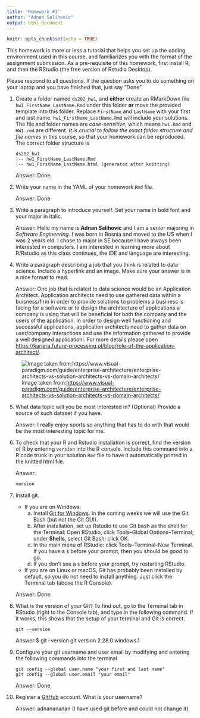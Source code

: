 ```yaml
---
title: 'Homework #1'
author: "Adnan Salihovic"
output: html_document
---
```


```r
knitr::opts_chunk$set(echo = TRUE)
```

This homework is more or less a tutorial that helps you set up the coding environment used in this course, and familiarizes you with the format of the assignment submission. 
As a pre-requisite of this homework, first install R, and then the RStudio (the free version of Rstudio Desktop). 

Please respond to all questions. If the question asks you to do something on your laptop and you have finished that, just say "Done". 

1. Create a folder named `ds202_hw1`, and **either** create an RMarkDown file `hw1_FirstName_LastName.Rmd` under this folder **or** move the provided template into this folder. 
Replace `FirstName` and `LastName` with your first and last name. 
`hw1_FirstName_LastName.Rmd` will include your solutions. The file and folder names are *case-sensitive*, which means `hw1.Rmd` and `HW1.rmd` are different. *It is crucial to follow the exact folder structure and file names* in this course, so that your homework can be reproduced. The correct folder structure is

    ```
    ds202_hw1
    |-- hw1_FirstName_LastName.Rmd
    |-- hw1_FirstName_LastName.html (generated after knitting)
    ```
    
    Answer: Done

2. Write your name in the YAML of your homework `Rmd` file.

    Answer: Done

3. Write a paragraph to introduce yourself. Set your name in bold font and your major in italic. 

    Answer: Hello my name is **Adnan Salihovic** and I am a senior majoring in *Software Engineering*. I was born in Bosnia and moved to the US when I was 2 years old. I chose to major in SE because I have always been interested in computers. I am interested in learning more about R/Rstudio as this class continues, the IDE and language are interesting.
  
4. Write a paragraph describing a job that you think is related to data science. Include a hyperlink and an image. Make sure your answer is in a nice format to read. 

    Answer: One job that is related to data science would be an Application Architect. Application architects need to use gathered data within a buisness/firm in order to provide solutions to problems a business is facing for a software or to design the architecture of applications a company is using that will be beneficial for both the company and the users of the application. In order to design well functioning and successful applications, application architects need to gather data on user/company interactions and use the information gathered to provide a well designed applicationl. For more details please open <https://kariera.future-processing.pl/blog/role-of-the-application-architect/>.
    
![Image taken from:<https://www.visual-paradigm.com/guide/enterprise-architecture/enterprise-architects-vs-solution-architects-vs-domain-architects/> ](C:/Users\adnan\Desktop\ds202\ds202_hw1\hw1pic.png)
  
  
5. What data topic will you be most interested in? (Optional) Provide a source of such dataset if you have.

    Answer: I really enjoy sports so anything that has to do with that would be the most interesting topic for me. 
  
6. To check that your R and Rstudio installation is correct, find the version of R by entering `version` into the R console. Include this command into a R code trunk in your solution `Rmd` file to have it automatically printed in the knitted html file. 

    Answer: 
```r
version
```
  
7. Install git. 
    - If you are on Windows: 
        a. Install [Git for Windows](https://gitforwindows.org/). In the coming weeks we will use the Git Bash (but not the Git GUI). 
        b. After installation, set up Rstudio to use Git bash as the shell for the Terminal: Open RStudio, click Tools--Global Options--Terminal; under **Shells**, select Git Bash; click OK. 
        c. In the main menu of RStudio: click Tools--Terminal--New Terminal. If you have a `$` before your prompt, then you should be good to go.
        d. If you don't see a `$` before your prompt, try restarting RStudio.
    - If you are on Linux or macOS, Git has probably been installed by default, so you do not need to install anything. Just click the Terminal tab (above the R Console).

    Answer: Done
  
8. What is the version of your Git? To find out, go to the Terminal tab in RStudio (right to the Console tab), and type in the following command. If it works, this shows that the setup of your terminal and Git is correct. 
<!-- Then explore the bash command line and Git. -->

    ```
    git --version
    ```

    Answer:$ git --version
            git version 2.28.0.windows.1
  
9. Configure your git username and user email by modifying and entering the following commands into the terminal

    ```
    git config --global user.name "your first and last name"
    git config --global user.email "your email"
    ```

    Answer: Done
  

10. Register a [GitHub](https://www.github.com) account. What is your username?

    Answer: adnanananan (I have used git before and could not change it)